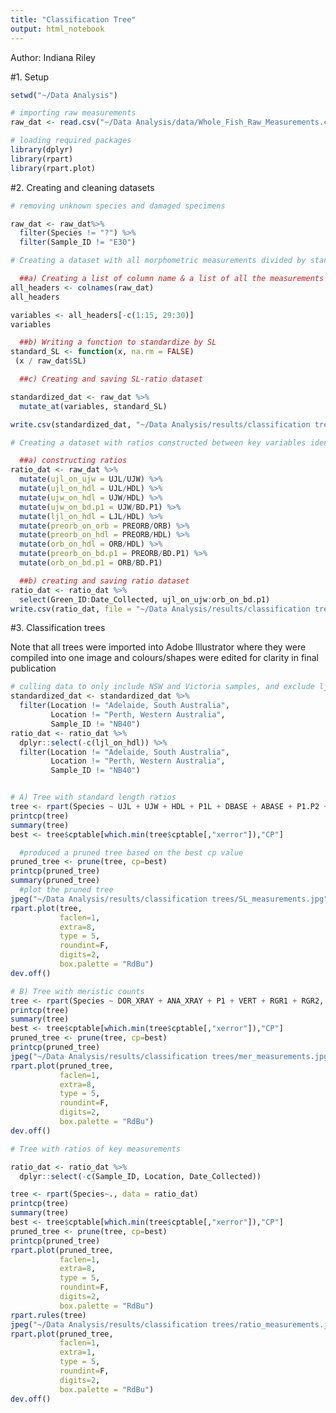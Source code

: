 ---
title: "Classification Tree"
output: html_notebook
---

Author: Indiana Riley

#1. Setup

```{r}
setwd("~/Data Analysis")

# importing raw measurements
raw_dat <- read.csv("~/Data Analysis/data/Whole_Fish_Raw_Measurements.csv", header = TRUE)

# loading required packages
library(dplyr)
library(rpart)
library(rpart.plot)


```

#2. Creating and cleaning datasets

```{r}
# removing unknown species and damaged specimens

raw_dat <- raw_dat%>%
  filter(Species != "?") %>%
  filter(Sample_ID != "E30")

# Creating a dataset with all morphometric measurements divided by standard length

  ##a) Creating a list of column name & a list of all the measurements being standardized
all_headers <- colnames(raw_dat)
all_headers

variables <- all_headers[-c(1:15, 29:30)]
variables

  ##b) Writing a function to standardize by SL
standard_SL <- function(x, na.rm = FALSE)
 (x / raw_dat$SL)

  ##c) Creating and saving SL-ratio dataset

standardized_dat <- raw_dat %>%
  mutate_at(variables, standard_SL)

write.csv(standardized_dat, "~/Data Analysis/results/classification trees/data_simple_standardized.csv")

# Creating a dataset with ratios constructed between key variables identified in PCA and ANCOVA

  ##a) constructing ratios
ratio_dat <- raw_dat %>%
  mutate(ujl_on_ujw = UJL/UJW) %>%
  mutate(ujl_on_hdl = UJL/HDL) %>%
  mutate(ujw_on_hdl = UJW/HDL) %>%
  mutate(ujw_on_bd.p1 = UJW/BD.P1) %>%
  mutate(ljl_on_hdl = LJL/HDL) %>%
  mutate(preorb_on_orb = PREORB/ORB) %>%
  mutate(preorb_on_hdl = PREORB/HDL) %>%
  mutate(orb_on_hdl = ORB/HDL) %>%
  mutate(preorb_on_bd.p1 = PREORB/BD.P1) %>%
  mutate(orb_on_bd.p1 = ORB/BD.P1)

  ##b) creating and saving ratio dataset
ratio_dat <- ratio_dat %>%
  select(Green_ID:Date_Collected, ujl_on_ujw:orb_on_bd.p1)
write.csv(ratio_dat, file = "~/Data Analysis/results/classification trees/ratio_data.csv", row.names = FALSE)

```

#3. Classification trees

Note that all trees were imported into Adobe Illustrator where they were compiled into one image and colours/shapes were edited for clarity in final publication

```{r}
# culling data to only include NSW and Victoria samples, and exclude ljl
standardized_dat <- standardized_dat %>% 
  filter(Location != "Adelaide, South Australia",
         Location != "Perth, Western Australia",
         Sample_ID != "NB40")
ratio_dat <- ratio_dat %>%
  dplyr::select(-c(ljl_on_hdl)) %>% 
  filter(Location != "Adelaide, South Australia",
         Location != "Perth, Western Australia",
         Sample_ID != "NB40")


# A) Tree with standard length ratios
tree <- rpart(Species ~ UJL + UJW + HDL + P1L + DBASE + ABASE + P1.P2 + P2.C + BD.P1 + BD.P2 + ORB + PREORB, data= standardized_dat)
printcp(tree)
summary(tree)
best <- tree$cptable[which.min(tree$cptable[,"xerror"]),"CP"]

  #produced a pruned tree based on the best cp value
pruned_tree <- prune(tree, cp=best)
printcp(pruned_tree)
summary(pruned_tree)
  #plot the pruned tree
jpeg("~/Data Analysis/results/classification trees/SL_measurements.jpg", width = 350, height = 350)
rpart.plot(tree,
           faclen=1,
           extra=8,
           type = 5,
           roundint=F, 
           digits=2,
           box.palette = "RdBu")
dev.off()

# B) Tree with meristic counts
tree <- rpart(Species ~ DOR_XRAY + ANA_XRAY + P1 + VERT + RGR1 + RGR2, data= culled_dat)
printcp(tree)
summary(tree)
best <- tree$cptable[which.min(tree$cptable[,"xerror"]),"CP"]
pruned_tree <- prune(tree, cp=best)
printcp(pruned_tree)
jpeg("~/Data Analysis/results/classification trees/mer_measurements.jpg", width = 350, height = 350)
rpart.plot(pruned_tree,
           faclen=1,
           extra=8,
           type = 5,
           roundint=F,
           digits=2,
           box.palette = "RdBu")
dev.off()

# Tree with ratios of key measurements

ratio_dat <- ratio_dat %>% 
  dplyr::select(-c(Sample_ID, Location, Date_Collected))

tree <- rpart(Species~., data = ratio_dat)
printcp(tree)
summary(tree)
best <- tree$cptable[which.min(tree$cptable[,"xerror"]),"CP"]
pruned_tree <- prune(tree, cp=best)
printcp(pruned_tree)
rpart.plot(pruned_tree,
           faclen=1,
           extra=8, 
           type = 5, 
           roundint=F,
           digits=2,
           box.palette = "RdBu") 
rpart.rules(tree)
jpeg("~/Data Analysis/results/classification trees/ratio_measurements.jpg", width = 350, height = 350)
rpart.plot(pruned_tree,
           faclen=1, 
           extra=1,
           type = 5,
           roundint=F,
           digits=2,
           box.palette = "RdBu")
dev.off()

```

